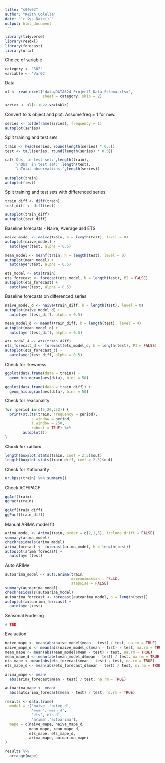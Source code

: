 ```yaml
---
title: "s02v02"
author: "Keith Colella"
date: "`r Sys.Date()`"
output: html_document
---
```


```r
library(tidyverse)
library(readxl)
library(forecast)
library(urca)
```

Choice of variable

```r
category <- 'S02'
variable <- 'Var02'
```

Data

```r
xl <- read_excel('data/DATA624_Project1_Data_Schema.xlsx',
                 sheet = category, skip = 2)

series <- xl[1:1622,variable]
```

Convert to ts object and plot. Assume freq = 1 for now.

```r
series <- ts(deframe(series), frequency = 1)
autoplot(series)
```

Split training and test sets

```r
train <- head(series, round(length(series) * 0.7))
test <- tail(series, round(length(series) * 0.3))

cat('Obs. in test set:',length(train),
    '\nObs. in test set:',length(test),
    '\nTotal observations:',length(series))
    
autoplot(train)
autoplot(test)
```

Split training and test sets with differenced series

```r
train_diff <- diff(train)
test_diff <- diff(test)

autoplot(train_diff)
autoplot(test_diff)
```

Baseline forecasts - Naive, Average and ETS

```r
naive_model <- naive(train, h = length(test), level = 0)
autoplot(naive_model) + 
  autolayer(test, alpha = 0.5)

mean_model <- meanf(train, h = length(test), level = 0)
autoplot(mean_model) + 
  autolayer(test, alpha = 0.5)

ets_model <- ets(train)
ets_forecast <- forecast(ets_model, h = length(test), PI = FALSE)
autoplot(ets_forecast) + 
  autolayer(test, alpha = 0.5)
```

Baseline forecasts on differenced series

```r
naive_model_d <- naive(train_diff, h = length(test), level = 0)
autoplot(naive_model_d) + 
  autolayer(test_diff, alpha = 0.5)

mean_model_d <- meanf(train_diff, h = length(test), level = 0)
autoplot(mean_model_d) + 
  autolayer(test_diff, alpha = 0.5)

ets_model_d <- ets(train_diff)
ets_forecast_d <- forecast(ets_model_d, h = length(test), PI = FALSE)
autoplot(ets_forecast_d) + 
  autolayer(test_diff, alpha = 0.5)
```

Check for skewness

```r
ggplot(data.frame(data = train)) +
  geom_histogram(aes(data), bins = 50)

ggplot(data.frame(data = train_diff)) +
  geom_histogram(aes(data), bins = 50)
```

Check for seasonality

```r
for (period in c(5,20,252)) {
  print(stl(ts(train, frequency = period),
            s.window = period,
            t.window = 250,
            robust = TRUE) %>%
        autoplot())
}
```

Check for outliers

```r
length(boxplot.stats(train, coef = 2.5)$out)
length(boxplot.stats(train_diff, coef = 2.5)$out)
```

Check for stationarity

```r
ur.kpss(train) %>% summary()
```

Check ACF/PACF

```r
ggAcf(train)
ggPacf(train)

ggAcf(train_diff)
ggPacf(train_diff)
```

Manual ARIMA model fit

```r
arima_model <- Arima(train, order = c(2,1,5), include.drift = FALSE)
summary(arima_model)
checkresiduals(arima_model)
arima_forecast <- forecast(arima_model, h = length(test))
autoplot(arima_forecast) +
  autolayer(test)
```

Auto ARIMA

```r
autoarima_model <- auto.arima(train, 
                              approximation = FALSE, 
                              stepwise = FALSE)
summary(autoarima_model)
checkresiduals(autoarima_model)
autoarima_forecast <- forecast(autoarima_model, h = length(test))
autoplot(autoarima_forecast) +
  autolayer(test)
```

Seasonal Modeling

```r
# TBD
```

Evaluation

```r
naive_mape <- mean(abs(naive_model$mean - test) / test, na.rm = TRUE)
naive_mape_d <- mean(abs(naive_model_d$mean - test) / test, na.rm = TRUE)
mean_mape <- mean(abs(mean_model$mean - test) / test, na.rm = TRUE)
mean_mape_d <- mean(abs(mean_model_d$mean - test) / test, na.rm = TRUE)
ets_mape <- mean(abs(ets_forecast$mean - test) / test, na.rm = TRUE)
ets_mape_d <- mean(abs(ets_forecast_d$mean - test) / test, na.rm = TRUE)

arima_mape <- mean(
  abs(arima_forecast$mean - test) / test, na.rm = TRUE)

autoarima_mape <- mean(
  abs(autoarima_forecast$mean - test) / test, na.rm = TRUE)

results <- data.frame(
  model = c('naive','naive_d',
            'mean','mean_d',
            'ets','ets_d',
            'arima','autoarima'),
  mape = c(naive_mape, naive_mape_d,
           mean_mape, mean_mape_d,
           ets_mape, ets_mape_d,
           arima_mape, autoarima_mape)
)

results %>%
  arrange(mape)
```

